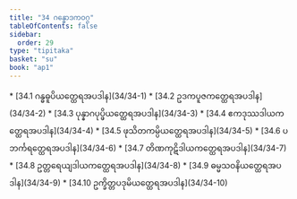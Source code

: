 ```yaml
---
title: "34 ဂန္ဓောဒကဝဂ္ဂ"
tableOfContents: false
sidebar:
  order: 29
type: "tipitaka"
basket: "su"
book: "ap1"
---
```



<DynamicBreadcrumb />



<TableOfContents book="ap1" section="34">
* [34.1 ဂန္ဓဓူပိယတ္ထေရအပဒါန](34/34-1)
* [34.2 ဥဒကပူဇကတ္ထေရအပဒါန](34/34-2)
* [34.3 ပုန္နာဂပုပ္ဖိယတ္ထေရအပဒါန](34/34-3)
* [34.4 ဧကဒုဿဒါယကတ္ထေရအပဒါန](34/34-4)
* [34.5 ဖုသိတကမ္ပိယတ္ထေရအပဒါန](34/34-5)
* [34.6 ပဘင်္ကရတ္ထေရအပဒါန](34/34-6)
* [34.7 တိဏကုဋိဒါယကတ္ထေရအပဒါန](34/34-7)
* [34.8 ဥတ္တရေယျဒါယကတ္ထေရအပဒါန](34/34-8)
* [34.9 ဓမ္မသဝနိယတ္ထေရအပဒါန](34/34-9)
* [34.10 ဥက္ခိတ္တပဒုမိယတ္ထေရအပဒါန](34/34-10)
</TableOfContents>